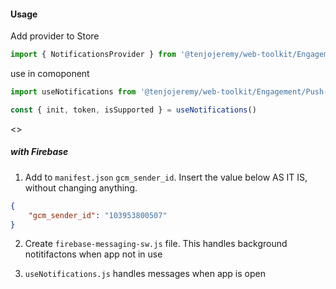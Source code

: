 
<Meta title='Engagement|Push Notifications/Firebase/React' />

#### Usage

Add provider to Store
```js
import { NotificationsProvider } from '@tenjojeremy/web-toolkit/Engagement/Push-Notifications/client/Firebase/React/useNotifications.index'
 ```

use in comoponent
```js
import useNotifications from '@tenjojeremy/web-toolkit/Engagement/Push-Notifications/client/Firebase/React/useNotifications.index'
 ```

 ```js
const { init, token, isSupported } = useNotifications()
 ```

<Preview>
<Story name='Example'>
   <>
    <Example />    
  </>
</Story>
</Preview>

##### with Firebase 

1. Add to `manifest.json`  `gcm_sender_id`. Insert the value below AS IT IS, without changing anything.

```json
{
	"gcm_sender_id": "103953800507"
}
```

2. Create `firebase-messaging-sw.js` file. This handles background notitifactons when app not in use

4. `useNotifications.js` handles messages when app is open
